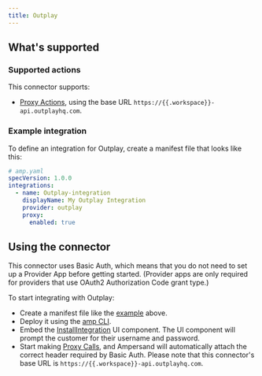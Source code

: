 ```yaml
---
title: Outplay
---
```


## What's supported

### Supported actions

This connector supports:

- [Proxy Actions](/proxy-actions), using the base URL `https://{{.workspace}}-api.outplayhq.com`.

### Example integration

To define an integration for Outplay, create a manifest file that looks like this:

```YAML
# amp.yaml
specVersion: 1.0.0
integrations:
  - name: Outplay-integration
    displayName: My Outplay Integration
    provider: outplay
    proxy:
      enabled: true
```

## Using the connector

This connector uses Basic Auth, which means that you do not need to set up a Provider App before getting started. (Provider apps are only required for providers that use OAuth2 Authorization Code grant type.)

To start integrating with Outplay:

- Create a manifest file like the [example](#example-integration) above.
- Deploy it using the [amp CLI](/cli/overview).
- Embed the [InstallIntegration](/embeddable-ui-components#install-integration) UI component. The UI component will prompt the customer for their username and password.
- Start making [Proxy Calls](/proxy-actions), and Ampersand will automatically attach the correct header required by Basic Auth. Please note that this connector's base URL is `https://{{.workspace}}-api.outplayhq.com`.
